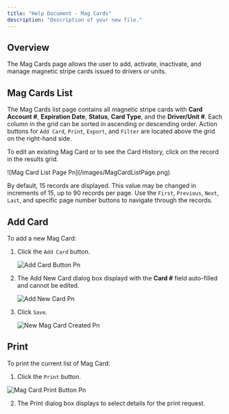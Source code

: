 ```yaml
---
title: "Help Document - Mag Cards"
description: "Description of your new file."
---
```


## Overview

The Mag Cards page allows the user to add, activate, inactivate, and manage magnetic stripe cards issued to drivers or units.

## Mag Cards List

The Mag Cards list page contains all magnetic stripe cards with **Card Account #**, **Expiration Date**, **Status**, **Card Type**, and the **Driver/Unit #**. Each column in the grid can be sorted in ascending or descending order. Action buttons for `Add Card`, `Print`, `Export`, and `Filter` are located above the grid on the right-hand side.

To edit an existing Mag Card or to see the Card History, click on the record in the results grid.

<Frame>
  ![Mag Card List Page Pn](/images/MagCardListPage.png)
</Frame>

By default, 15 records are displayed. This value may be changed in increments of 15, up to 90 records per page. Use the `First`, `Previous`, `Next`, `Last`, and specific page number buttons to navigate through the records.

## Add Card

To add a new Mag Card:

1. Click the `Add Card` button.

   <Frame>
     <img
       src="/images/AddCardButton.png"
       alt="Add Card Button Pn"
       title="Add Card Button Pn"
       className="mr-auto"
       style={{ width:"75%" }}
     />
   </Frame>
2. The Add New Card dialog box displayd with the **Card #** field auto-filled and cannot be edited.

   <Frame>
     <img
       src="/images/AddNewCard.png"
       alt="Add New Card Pn"
       title="Add New Card Pn"
       className="mr-auto"
       style={{ width:"75%" }}
     />
   </Frame>
3. Click `Save`.

   <Frame>
     <img
       src="/images/NewMagCardCreated.png"
       alt="New Mag Card Created Pn"
       title="New Mag Card Created Pn"
       className="mr-auto"
       style={{ width:"75%" }}
     />
   </Frame>

## Print

To print the current list of Mag Card:

1. Click the `Print` button.

<Frame>
  <img
    src="/images/MagCardPrintButton.png"
    alt="Mag Card Print Button Pn"
    title="Mag Card Print Button Pn"
    className="mr-auto"
    style={{ width:"75%" }}
  />
</Frame>

2. The Print dialog box displays to select details for the print request.